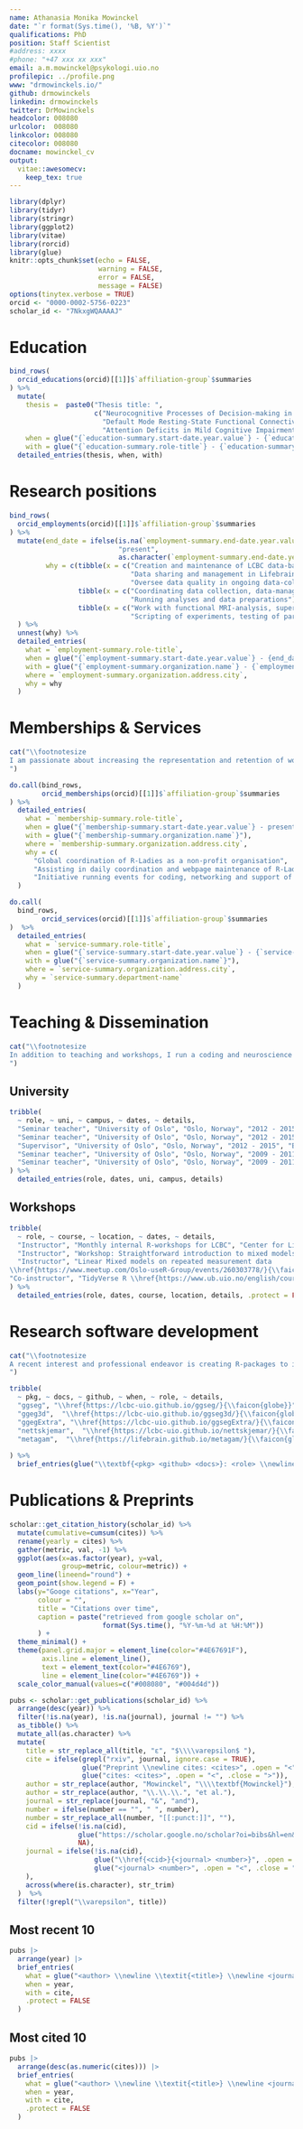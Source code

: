 ```yaml
---
name: Athanasia Monika Mowinckel
date: "`r format(Sys.time(), '%B, %Y')`"
qualifications: PhD
position: Staff Scientist
#address: xxxx
#phone: "+47 xxx xx xxx"
email: a.m.mowinckel@psykologi.uio.no
profilepic: ../profile.png
www: "drmowinckels.io/"
github: drmowinckels
linkedin: drmowinckels
twitter: DrMowinckels
headcolor: 008080
urlcolor:  008080
linkcolor: 008080
citecolor: 008080
docname: mowinckel_cv
output: 
  vitae::awesomecv:
    keep_tex: true
---
```


```r
library(dplyr)
library(tidyr)
library(stringr)
library(ggplot2)
library(vitae)
library(rorcid)
library(glue)
knitr::opts_chunk$set(echo = FALSE, 
                      warning = FALSE, 
                      error = FALSE, 
                      message = FALSE)
options(tinytex.verbose = TRUE)
orcid <- "0000-0002-5756-0223"
scholar_id <- "7NkxgWQAAAAJ"
```

# Education

```r
bind_rows(
  orcid_educations(orcid)[[1]]$`affiliation-group`$summaries
) %>%
  mutate(
    thesis =  paste0("Thesis title: ",
                     c("Neurocognitive Processes of Decision-making in Adults with ADHD",
                       "Default Mode Resting-State Functional Connectivity of the Aging Brain",
                       "Attention Deficits in Mild Cognitive Impairment and Dementia of the Alzheimer Type")),
    when = glue("{`education-summary.start-date.year.value`} - {`education-summary.end-date.year.value`}"),
    with = glue("{`education-summary.role-title`} - {`education-summary.organization.name`} - Norway")) %>%
  detailed_entries(thesis, when, with)
```

# Research positions

```r

bind_rows(
  orcid_employments(orcid)[[1]]$`affiliation-group`$summaries
) %>%
  mutate(end_date = ifelse(is.na(`employment-summary.end-date.year.value`),
                           "present",
                           as.character(`employment-summary.end-date.year.value`)),
         why = c(tibble(x = c("Creation and maintenance of LCBC data-base",
                              "Data sharing and management in Lifebrain EU-project (WP2)",
                              "Oversee data quality in ongoing data-collection")),
                 tibble(x = c("Coordinating data collection, data-management, and research collaborations",
                              "Running analyses and data preparations")),
                 tibble(x = c("Work with functional MRI-analysis, supervising students, and transitioning lab from windows to a Linux",
                              "Scripting of experiments, testing of participants and work on application for grants and ethical approval")))
  ) %>%
  unnest(why) %>%
  detailed_entries(
    what = `employment-summary.role-title`,
    when = glue("{`employment-summary.start-date.year.value`} - {end_date}"),
    with = glue("{`employment-summary.organization.name`} - {`employment-summary.department-name`}"),
    where = `employment-summary.organization.address.city`,
    why = why
  )
```

# Memberships & Services

```r
cat("\\footnotesize
I am passionate about increasing the representation and retention of women in science, and in improving the formal training and competencies taught at the University. These interests are evident from task force and board memberships, and in activities I engage in outside of work, like R-Ladies.
")
```

```r

do.call(bind_rows,
        orcid_memberships(orcid)[[1]]$`affiliation-group`$summaries
) %>%
  detailed_entries(
    what = `membership-summary.role-title`,
    when = glue("{`membership-summary.start-date.year.value`} - present"),
    with = glue("{`membership-summary.organization.name`}"),
    where = `membership-summary.organization.address.city`,
    why = c(
      "Global coordination of R-Ladies as a non-profit organisation",
      "Assisting in daily coordination and webpage maintenance of R-Ladies globally",
      "Initiative running events for coding, networking and support of minority genders in the R-community")
  )

do.call(
  bind_rows,
        orcid_services(orcid)[[1]]$`affiliation-group`$summaries
)  %>%
  detailed_entries(
    what = `service-summary.role-title`,
    when = glue("{`service-summary.start-date.year.value`} - {`service-summary.end-date.year.value`}"),
    with = glue("{`service-summary.organization.name`}"),
    where = `service-summary.organization.address.city`,
    why = `service-summary.department-name`
  )
```

# Teaching & Dissemination

```r
cat("\\footnotesize
In addition to teaching and workshops, I run a coding and neuroscience blog, \\href{https://drmowinckels.io}{drmowinckels.io \\faicon{globe} }, that includes tutorials in R and neuroimaging. I am also a certified \\href{https://software-carpentry.org/}{Software Carpentry Instructor \\faicon{globe}}.
")
```

## University

```r
tribble(
  ~ role, ~ uni, ~ campus, ~ dates, ~ details,
  "Seminar teacher", "University of Oslo", "Oslo, Norway", "2012 - 2015", "Introduction to research methods (PSY1010/PSYC1100)",
  "Seminar teacher", "University of Oslo", "Oslo, Norway", "2012 - 2015", "Experimental Cognitive Psychology (PSYC2102)",
  "Supervisor", "University of Oslo", "Oslo, Norway", "2012 - 2015", "Bachelor thesis",
  "Seminar teacher", "University of Oslo", "Oslo, Norway", "2009 - 2011", "Introduction to research methods (PSY1010/PSYC1100)",
  "Seminar teacher", "University of Oslo", "Oslo, Norway", "2009 - 2011", "Introduction to social psychology (PSY1100)",
) %>%
  detailed_entries(role, dates, uni, campus, details)
```

## Workshops

```r
tribble(
  ~ role, ~ course, ~ location, ~ dates, ~ details,
  "Instructor", "Monthly internal R-workshops for LCBC", "Center for Lifespan Changes in Brain and Cognition", "Monthly 2018 - present", "2 hour workshops in using R for analysis, visualization, dissemination etc.",
  "Instructor", "Workshop: Straightforward introduction to mixed models \\href{https://www.meetup.com/rladies-london/events/259655336/}{\\faicon{globe}}", "Oslo UseR!", "June 5, 2019", "A short workshop in the use of Mixed-models for repeated measurement data",
  "Instructor", "Linear Mixed models on repeated measurement data
\\href{https://www.meetup.com/Oslo-useR-Group/events/260303778/}{\\faicon{globe}}", "R-Ladies London", "March 28, 2019", "A short workshop in the use of Mixed-models for repeated measurement data",
"Co-instructor", "TidyVerse R \\href{https://www.ub.uio.no/english/courses-events/courses/other/Carpentry/software-carpentry/time-and-place/180925-26_TidyR}{\\faicon{globe}}", "University of Oslo - Software Carpentry", "Sept.  25 - 26, 2018", "Two-day workshop on using R and the Tidyverse-packages for data handling and analysis",
) %>%
  detailed_entries(role, dates, course, location, details, .protect = FALSE)
```

# Research software development

```r
cat("\\footnotesize
A recent interest and professional endeavor is creating R-packages to improve data workflows and visualization in R. Icons link to package websites with documentation (\\faicon{globe}), and github repositories (\\faicon{github}) where source code is openly available.
")
```

```r
tribble(
  ~ pkg, ~ docs, ~ github, ~ when, ~ role, ~ details,
  "ggseg", "\\href{https://lcbc-uio.github.io/ggseg/}{\\faicon{globe}}", "\\href{https://github.com/LCBC-UiO/ggseg}{\\faicon{github}}", "2018 - present", "Lead developer", "Visualization tool for brain atlas segmentations through R",
  "ggeg3d",  "\\href{https://lcbc-uio.github.io/ggseg3d/}{\\faicon{globe}}", "\\href{https://github.com/LCBC-UiO/ggseg3d}{\\faicon{github}}","2018 - present", "Lead developer", "3 dimensional visualization tool for brain atlas segmentations through R",
  "ggegExtra", "\\href{https://lcbc-uio.github.io/ggsegExtra/}{\\faicon{globe}}", "\\href{https://github.com/LCBC-UiO/ggsegExtra}{\\faicon{github}}", "2018 - present", "Lead developer", "Repository of atlas data for the ggseg-packages",
  "nettskjemar",  "\\href{https://lcbc-uio.github.io/nettskjemar/}{\\faicon{globe}}", "\\href{https://github.com/LCBC-UiO/nettskjemar}{\\faicon{github}}","2019 - present", "Lead developer", "Package to retrieve data and meta-data from the nettskjema questionnaire tool developed by the University of Oslo",
  "metagam",  "\\href{https://lifebrain.github.io/metagam/}{\\faicon{globe}}", "\\href{https://github.com/Lifebrain/metagam}{\\faicon{github}}","2020", "Contributor", "Meta-Analysis of Generalized Additive Models in Neuroimaging Studies",
  
) %>%
  brief_entries(glue("\\textbf{<pkg> <github> <docs>}: <role> \\newline <details>", .open = "<", .close = ">"), when, .protect = FALSE)
```

<!-- # Awards & Achievements -->

<!-- ## Awards -->

<!-- ```{r} -->

<!-- tribble( -->

<!--   ~ award, ~ from, ~ year, -->

<!--   "Commerce Dean's Honour", "Monash", "2017", -->

<!--   "Commerce Dean's Commendation", "Monash", "2016", -->

<!--   "Science Dean’s List", "Monash", "2014-2016", -->

<!--   "International Institute of Forecasters Award", "IIF", "2014", -->

<!--   "Rotary Youth Leadership Award", "Rotary", "2013" -->

<!-- ) %>% -->

<!--   brief_entries(award, year, from) -->

<!-- ``` -->

\newpage

# Publications & Preprints

```r
scholar::get_citation_history(scholar_id) %>%
  mutate(cumulative=cumsum(cites)) %>%
  rename(yearly = cites) %>% 
  gather(metric, val, -1) %>%
  ggplot(aes(x=as.factor(year), y=val, 
             group=metric, colour=metric)) +
  geom_line(lineend="round") +
  geom_point(show.legend = F) +
  labs(y="Googe citations", x="Year",
       colour = "",
       title = "Citations over time",
       caption = paste("retrieved from google scholar on",
                       format(Sys.time(), "%Y-%m-%d at %H:%M"))
       ) +
  theme_minimal() +
  theme(panel.grid.major = element_line(color="#4E67691F"),
        axis.line = element_line(),
        text = element_text(color="#4E6769"),
        line = element_line(color="#4E6769")) +
  scale_color_manual(values=c("#008080", "#004d4d"))
```

```r
pubs <- scholar::get_publications(scholar_id) %>%
  arrange(desc(year)) %>%
  filter(!is.na(year), !is.na(journal), journal != "") %>%
  as_tibble() %>%
  mutate_all(as.character) %>%
  mutate(
    title = str_replace_all(title, "ε", "$\\\\varepsilon$ "),
    cite = ifelse(grepl("rxiv", journal, ignore.case = TRUE),
                  glue("Preprint \\newline cites: <cites>", .open = "<", .close = ">"),
                  glue("cites: <cites>", .open = "<", .close = ">")),
    author = str_replace(author, "Mowinckel", "\\\\textbf{Mowinckel}"),
    author = str_replace(author, "\\.\\.\\.", "et al."),
    journal = str_replace(journal, "&", "and"),
    number = ifelse(number == "", " ", number),
    number = str_replace_all(number, "[[:punct:]]", ""),
    cid = ifelse(!is.na(cid),
                 glue("https://scholar.google.no/scholar?oi=bibs&hl=en&cluster=<cid>", .open = "<", .close = ">"),
                 NA),
    journal = ifelse(!is.na(cid),
                     glue("\\href{<cid>}{<journal> <number>}", .open = "<", .close = ">"),
                     glue("<journal> <number>", .open = "<", .close = ">")
    ),
    across(where(is.character), str_trim)
  )  %>% 
  filter(!grepl("\\varepsilon", title))

```

## Most recent 10

```r
pubs |> 
  arrange(year) |> 
  brief_entries(
    what = glue("<author> \\newline \\textit{<title>} \\newline <journal> \\vspace{1mm} ", .open = "<", .close = ">"),
    when = year,
    with = cite,
    .protect = FALSE
  ) 
```

## Most cited 10

```r
pubs |> 
  arrange(desc(as.numeric(cites))) |> 
  brief_entries(
    what = glue("<author> \\newline \\textit{<title>} \\newline <journal> \\vspace{1mm} ", .open = "<", .close = ">"),
    when = year,
    with = cite,
    .protect = FALSE
  ) 
```
